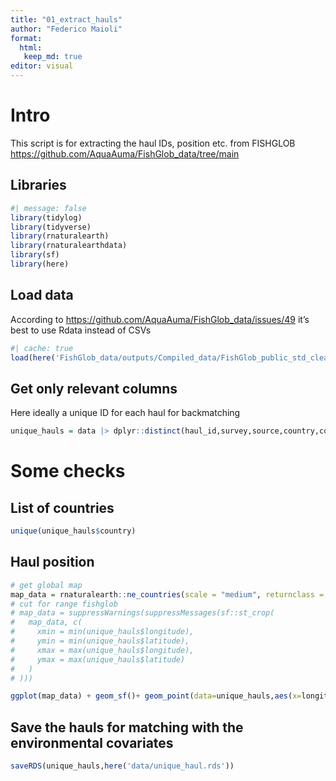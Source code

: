 ```yaml
---
title: "01_extract_hauls"
author: "Federico Maioli"
format: 
  html:
   keep_md: true
editor: visual
---
```


# Intro

This script is for extracting the haul IDs, position etc. from FISHGLOB <https://github.com/AquaAuma/FishGlob_data/tree/main>

## Libraries

```r
#| message: false
library(tidylog)
library(tidyverse)
library(rnaturalearth)
library(rnaturalearthdata)
library(sf)
library(here)
```

## Load data

According to <https://github.com/AquaAuma/FishGlob_data/issues/49> it's best to use Rdata instead of CSVs

```r
#| cache: true
load(here('FishGlob_data/outputs/Compiled_data/FishGlob_public_std_clean.RData'))
```

## Get only relevant columns

Here ideally a unique ID for each haul for backmatching

```r
unique_hauls = data |> dplyr::distinct(haul_id,survey,source,country,continent,year,month,day,quarter,latitude,longitude,gear,depth)
```

# Some checks

## List of countries

```r
unique(unique_hauls$country)
```

## Haul position

```r
# get global map
map_data = rnaturalearth::ne_countries(scale = "medium", returnclass = "sf")
# cut for range fishglob
# map_data = suppressWarnings(suppressMessages(sf::st_crop(
#   map_data, c(
#     xmin = min(unique_hauls$longitude),
#     ymin = min(unique_hauls$latitude),
#     xmax = max(unique_hauls$longitude),
#     ymax = max(unique_hauls$latitude)
#   )
# )))

ggplot(map_data) + geom_sf()+ geom_point(data=unique_hauls,aes(x=longitude,y=latitude)) +  ylim(min(unique_hauls$latitude),max(unique_hauls$latitude))+theme_light()
```

## Save the hauls for matching with the environmental covariates

```r
saveRDS(unique_hauls,here('data/unique_haul.rds'))
```
